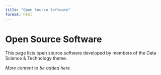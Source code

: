 ```yaml
---
title: "Open Source Software"
format: html
---
```


# Open Source Software

This page lists open source software developed by members of the Data Science & Technology theme.

*More content to be added here.*
